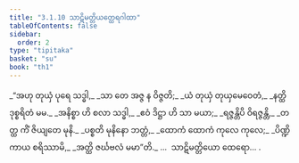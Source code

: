 ```yaml
---
title: "3.1.10 သာဋိမတ္တိယတ္ထေရဂါထာ"
tableOfContents: false
sidebar:
  order: 2
type: "tipitaka"
basket: "su"
book: "th1"
---
```



<DynamicBreadcrumb />

<Division number="246" book="th1">

<Paragraph number="470" type="verses" book="th1">
_“အဟု တုယှံ ပုရေ သဒ္ဓါ,_  
_သာ တေ အဇ္ဇ န ဝိဇ္ဇတိ;_  
_ယံ တုယှံ တုယှမေဝေတံ,_  
_နတ္ထိ ဒုစ္စရိတံ မမ._  

</Paragraph>

</Division>
<Division number="247" book="th1">

<Paragraph number="471" type="verses" book="th1">
_အနိစ္စာ ဟိ စလာ သဒ္ဓါ,_  
_ဧဝံ ဒိဋ္ဌာ ဟိ သာ မယာ;_  
_ရဇ္ဇန္တိပိ ဝိရဇ္ဇန္တိ,_  
_တတ္ထ ကိံ ဇိယျတေ မုနိ._  

</Paragraph>

</Division>
<Division number="248" book="th1">

<Paragraph number="472" type="verses" book="th1">
_ပစ္စတိ မုနိနော ဘတ္တံ,_  
_ထောကံ ထောကံ ကုလေ ကုလေ;_  
_ပိဏ္ဍိကာယ စရိဿာမိ,_  
_အတ္ထိ ဇင်္ဃဗလံ မမာ”တိ._  


</Paragraph>
</Division>

<Paragraph number="473" type="center" book="th1">
…  သာဋိမတ္တိယော ထေရော… .
</Paragraph>